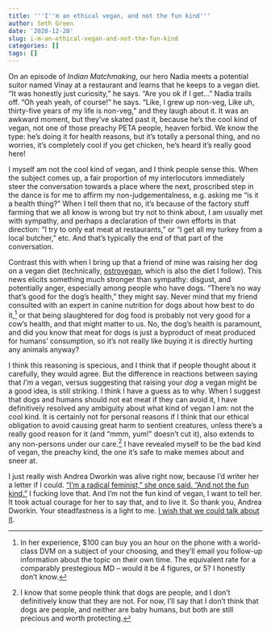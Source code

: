 ```yaml
---
title: '''I''m an ethical vegan, and not the fun kind'''
author: Seth Green
date: '2020-12-20'
slug: i-m-an-ethical-vegan-and-not-the-fun-kind
categories: []
tags: []
---
```



On an episode of _Indian Matchmaking_, our hero Nadia meets a potential suitor named Vinay at a restaurant and learns that he keeps to a vegan diet. "It was honestly just curiosity," he says. "Are you ok if I get..." Nadia trails off. "Oh yeah yeah, of course!" he says. "Like, I grew up non-veg, Like uh, thirty-five years of my life is non-veg," and they laugh about it. It was an awkward moment, but they've skated past it, because he's the cool kind of vegan, not one of those preachy PETA people, heaven forbid. We know the type: he's doing it for health reasons, but it's totally a personal thing, and no worries, it's completely cool if you get chicken, he's heard it's really good here! 

I myself am not the cool kind of vegan, and I think people sense this. When the subject comes up, a fair proportion of my interlocutors immediately steer the conversation towards a place where the next, proscribed step in the dance is for me to affirm my non-judgementalness, e.g. asking me  "is it a health thing?" When I tell them that no, it's because of the factory stuff farming that we all know is wrong but try not to think about, I am usually met with sympathy, and perhaps a declaration of their own efforts in that direction: "I try to only eat meat at restaurants," or "I get all my turkey from a local butcher," etc. And that's typically the end of that part of the conversation. 

Contrast this with when I bring up that a friend of mine was raising her dog on a vegan diet (technically, [ostrovegan](https://www.berkeleywellness.com/healthy-eating/food/article/what-ostrovegan), which is also the diet I follow). This news elicits something much stronger than sympathy: disgust, and potentially anger, especially among people who have dogs. "There's no way that's good for the dog's health," they might say. Never mind that my friend consulted with an expert in canine nutrition for dogs about how best to do it,^[In her experience, $100 can buy you an hour on the phone with a world-class DVM on a subject of your choosing, and they'll email you follow-up information about the topic on their own time. The equivalent rate for a comparably prestegious MD -- would it be 4 figures, or 5? I honestly don't know.] or that being slaughtered for dog food is probably not very good for a cow's health, and that might matter to us. No, the dog's health is paramount, and did you know that meat for dogs is just a byproduct of meat produced for humans' consumption, so it's not really like buying it is directly hurting any animals anyway?

I think this reasoning is specious, and I think that if people thought about it carefully, they would agree. But the difference in reactions between saying that _I'm_ a vegan, versus suggesting that raising your _dog_ a vegan might be a good idea, is still striking. I think I have a guess as to why. When I suggest that dogs and humans should not eat meat if they can avoid it, I have definitively resolved any ambiguity about what kind of vegan I am: not the cool kind. It is certainly not for personal reasons if I think that our ethical obligation to avoid causing great harm  to sentient creatures, unless there's a really good reason for it (and "mmm, yum!" doesn't cut it), also extends to any non-persons under our care.^[I know that some people think that dogs are people, and I don't definitively know that they are not. For now, I'll say that I don't think that dogs are people, and neither are baby humans, but both are still precious and worth protecting.] I have revealed myself to be the bad kind of vegan, the preachy kind, the one it's safe to make memes about and sneer at. 

I just really wish Andrea Dworkin was alive right now, because I'd writer her a letter if I could. ["I'm a radical feminist," she once said. "And not the fun kind."](https://www.nytimes.com/2019/02/22/opinion/sunday/trump-feminism-andrea-dworkin.html) I fucking love that. And I'm not the fun kind of vegan, I want to tell her. It took actual courage for her to say that, and to live it. So thank you, Andrea Dworkin. Your steadfastness is a light to me. [I wish that we could talk about it](https://www.youtube.com/watch?v=eISo-iFGGDg).




